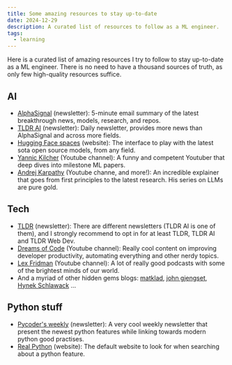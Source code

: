 ```yaml
---
title: Some amazing resources to stay up-to-date
date: 2024-12-29
description: A curated list of resources to follow as a ML engineer.
tags:
  - learning
---
```


Here is a curated list of amazing resources I try to follow to stay up-to-date as a ML engineer. There is no need to have a thousand sources of truth, as only few high-quality resources suffice.

## AI

- [AlphaSignal](https://alphasignal.ai/) (newsletter): 5-minute email summary of the latest breakthrough news, models, research, and repos. 
- [TLDR AI](https://tldr.tech/ai) (newsletter): Daily newsletter, provides more news than AlphaSignal and across more fields.
- [Hugging Face spaces](https://huggingface.co/spaces) (website): The interface to play with the latest sota open source models, from any field.
- [Yannic Kilcher](https://www.youtube.com/@YannicKilcher) (Youtube channel): A funny and competent Youtuber that deep dives into milestone ML papers.
- [Andrej Karpathy](https://www.youtube.com/andrejkarpathy) (Youtube channe, and more!): An incredible explainer that goes from first principles to the latest research. His series on LLMs are pure gold.

## Tech

- [TLDR](https://tldr.tech/) (newsletter): There are different newsletters (TLDR AI is one of them), and I strongly recommend to opt in for at least TLDR, TLDR AI and TLDR Web Dev.
- [Dreams of Code](https://www.youtube.com/@dreamsofcode) (Youtube channel): Really cool content on improving developer productivity, automating everything and other nerdy topics.
- [Lex Fridman](https://www.youtube.com/@lexfridman) (Youtube channel): A lot of really good podcasts with some of the brightest minds of our world.
- And a myriad of other hidden gems blogs: [matklad](https://matklad.github.io/), [john gjengset](https://thesquareplanet.com/blog/), [Hynek Schlawack](https://hynek.me/) ...

## Python stuff

- [Pycoder's weekly](https://pycoders.com/) (newsletter): A very cool weekly newsletter that present the newest python features while linking towards modern python good practises.
- [Real Python](https://realpython.com/) (website): The default website to look for when searching about a python feature.
